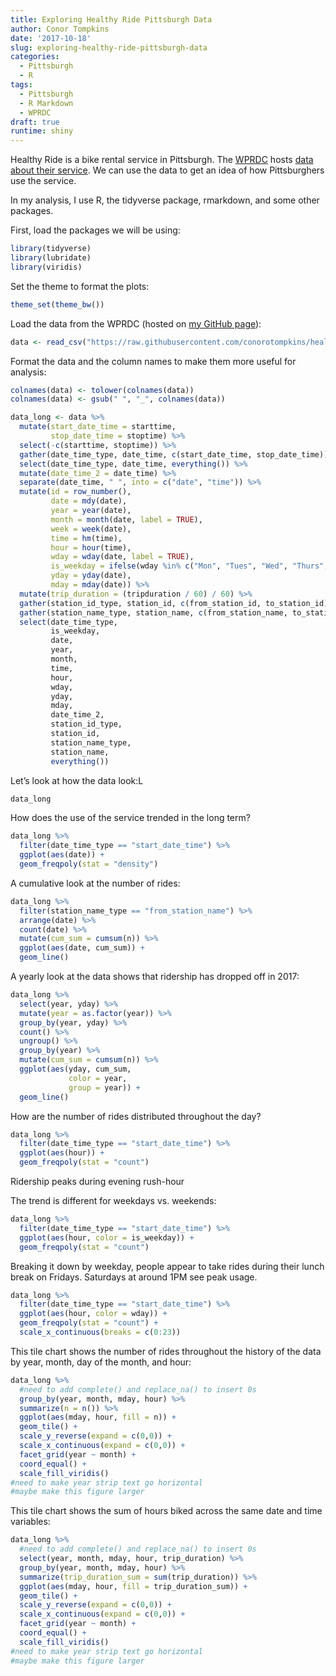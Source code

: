 ```yaml
---
title: Exploring Healthy Ride Pittsburgh Data
author: Conor Tompkins
date: '2017-10-18'
slug: exploring-healthy-ride-pittsburgh-data
categories:
  - Pittsburgh
  - R
tags:
  - Pittsburgh
  - R Markdown
  - WPRDC
draft: true
runtime: shiny
---
```


Healthy Ride is a bike rental service in Pittsburgh. The [WPRDC](http://www.wprdc.org/) hosts [data about their service](https://data.wprdc.org/organization/about/healthy-ride). We can use the data to get an idea of how Pittsburghers use the service.

In my analysis, I use R, the tidyverse package, rmarkdown, and some other packages.

First, load the packages we will be using:
```r
library(tidyverse)
library(lubridate)
library(viridis)
```

Set the theme to format the plots:
```r
theme_set(theme_bw())
```

Load the data from the WPRDC (hosted on [my GitHub page](https://github.com/conorotompkins)):
```r
data <- read_csv("https://raw.githubusercontent.com/conorotompkins/healthy_ride/master/data/data.csv")
```

Format the data and the column names to make them more useful for analysis:
```r
colnames(data) <- tolower(colnames(data))
colnames(data) <- gsub(" ", "_", colnames(data))

data_long <- data %>% 
  mutate(start_date_time = starttime,
         stop_date_time = stoptime) %>%
  select(-c(starttime, stoptime)) %>% 
  gather(date_time_type, date_time, c(start_date_time, stop_date_time)) %>% 
  select(date_time_type, date_time, everything()) %>% 
  mutate(date_time_2 = date_time) %>% 
  separate(date_time, " ", into = c("date", "time")) %>% 
  mutate(id = row_number(),
         date = mdy(date),
         year = year(date),
         month = month(date, label = TRUE),
         week = week(date),
         time = hm(time),
         hour = hour(time),
         wday = wday(date, label = TRUE),
         is_weekday = ifelse(wday %in% c("Mon", "Tues", "Wed", "Thurs", "Fri"), "weekday", "weekend"),
         yday = yday(date),
         mday = mday(date)) %>% 
  mutate(trip_duration = (tripduration / 60) / 60) %>% 
  gather(station_id_type, station_id, c(from_station_id, to_station_id)) %>% 
  gather(station_name_type, station_name, c(from_station_name, to_station_name)) %>% 
  select(date_time_type, 
         is_weekday, 
         date, 
         year,
         month,
         time, 
         hour,
         wday,
         yday,
         mday,
         date_time_2, 
         station_id_type, 
         station_id, 
         station_name_type,
         station_name,
         everything())
```

Let's look at how the data look:L
```r
data_long
```

How does the use of the service trended in the long term?
```r
data_long %>% 
  filter(date_time_type == "start_date_time") %>% 
  ggplot(aes(date)) +
  geom_freqpoly(stat = "density")
```

A cumulative look at the number of rides:
```r
data_long %>% 
  filter(station_name_type == "from_station_name") %>% 
  arrange(date) %>% 
  count(date) %>% 
  mutate(cum_sum = cumsum(n)) %>% 
  ggplot(aes(date, cum_sum)) +
  geom_line()
```

A yearly look at the data shows that ridership has dropped off in 2017:
```r
data_long %>%
  select(year, yday) %>% 
  mutate(year = as.factor(year)) %>% 
  group_by(year, yday) %>% 
  count() %>% 
  ungroup() %>% 
  group_by(year) %>% 
  mutate(cum_sum = cumsum(n)) %>% 
  ggplot(aes(yday, cum_sum,
             color = year,
             group = year)) +
  geom_line()
```

How are the number of rides distributed throughout the day?
```r
data_long %>% 
  filter(date_time_type == "start_date_time") %>% 
  ggplot(aes(hour)) +
  geom_freqpoly(stat = "count")
```

Ridership peaks during evening rush-hour

The trend is different for weekdays vs. weekends:
```r
data_long %>% 
  filter(date_time_type == "start_date_time") %>% 
  ggplot(aes(hour, color = is_weekday)) +
  geom_freqpoly(stat = "count")
```

Breaking it down by weekday, people appear to take rides during their lunch break on Fridays. Saturdays at around 1PM see peak usage.
```r
data_long %>%
  filter(date_time_type == "start_date_time") %>% 
  ggplot(aes(hour, color = wday)) +
  geom_freqpoly(stat = "count") +
  scale_x_continuous(breaks = c(0:23))
```

This tile chart shows the number of rides throughout the history of the data by year, month, day of the month, and hour:
```r
data_long %>% 
  #need to add complete() and replace_na() to insert 0s
  group_by(year, month, mday, hour) %>% 
  summarize(n = n()) %>% 
  ggplot(aes(mday, hour, fill = n)) +
  geom_tile() +
  scale_y_reverse(expand = c(0,0)) +
  scale_x_continuous(expand = c(0,0)) +
  facet_grid(year ~ month) +
  coord_equal() +
  scale_fill_viridis()
#need to make year strip text go horizontal
#maybe make this figure larger
```

This tile chart shows the sum of hours biked across the same date and time variables:
```r
data_long %>%
  #need to add complete() and replace_na() to insert 0s
  select(year, month, mday, hour, trip_duration) %>% 
  group_by(year, month, mday, hour) %>% 
  summarize(trip_duration_sum = sum(trip_duration)) %>% 
  ggplot(aes(mday, hour, fill = trip_duration_sum)) +
  geom_tile() +
  scale_y_reverse(expand = c(0,0)) +
  scale_x_continuous(expand = c(0,0)) +
  facet_grid(year ~ month) +
  coord_equal() +
  scale_fill_viridis()
#need to make year strip text go horizontal
#maybe make this figure larger
```